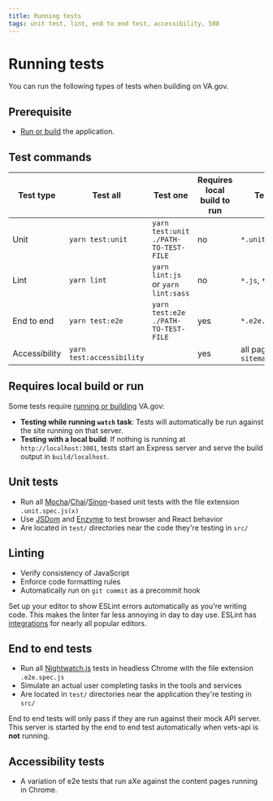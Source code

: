 ```yaml
---
title: Running tests
tags: unit test, lint, end to end test, accessibility, 508
---
```


# Running tests

You can run the following types of tests when building on VA.gov.

## Prerequisite

- [Run or build](/getting-started/common-tasks/run-build) the application.

## Test commands

| Test type | Test all | Test one | Requires local build to run| Test target | Modules used |
| --- | --- | --- | --- | --- | --- |
| Unit | `yarn test:unit` | `yarn test:unit ./PATH-TO-TEST-FILE` | no | `*.unit.spec.js(x)` | [Mocha](https://mochajs.org/), [Chai](http://chaijs.com/), [Sinon](https://sinonjs.org/), [JSDom](https://github.com/jsdom/jsdom), [Enzyme](https://airbnb.io/enzyme/) |
| Lint | `yarn lint` | `yarn lint:js` or `yarn lint:sass` | no | `*.js`, `*.scss` | [ESLint](https://eslint.org/), [Prettier](https://prettier.io/), [sass-lint](https://github.com/sasstools/sass-lint) |
| End to end | `yarn test:e2e` | `yarn test:e2e ./PATH-TO-TEST-FILE` | yes | `*.e2e.spec.js` | [Nightwatch.js](http://nightwatchjs.org/) |
 | Accessibility | `yarn test:accessibility` | | yes | all pages in `sitemap.xml` | [Nightwatch.js](http://nightwatchjs.org/) |

## Requires local build or run

Some tests require [running or building](/getting-started/common-tasks/run-build) VA.gov:
- **Testing while running `watch` task**: Tests will automatically be run against the site running on that server.
- **Testing with a local build**: If nothing is running at `http://localhost:3001`, tests start an Express server and serve the build output in `build/localhost`.

## Unit tests

- Run all [Mocha](https://mochajs.org/)/[Chai](http://chaijs.com/)/[Sinon](https://sinonjs.org/)-based unit tests with the file extension `.unit.spec.js(x)`
- Use [JSDom](https://github.com/jsdom/jsdom) and [Enzyme](https://airbnb.io/enzyme/) to test browser and React behavior
- Are located in `test/` directories near the code they're testing in `src/`

## Linting

- Verify consistency of JavaScript
- Enforce code formatting rules
- Automatically run on `git commit` as a precommit hook

Set up your editor to show ESLint errors automatically as you're writing code. This makes the linter far less annoying in day to day use. ESLint has [integrations](https://eslint.org/docs/user-guide/integrations) for nearly all popular editors.

## End to end tests

- Run all [Nightwatch.js](http://nightwatchjs.org/) tests in headless Chrome with the file extension `.e2e.spec.js`
- Simulate an actual user completing tasks in the tools and services
- Are located in `test/` directories near the application they're testing in `src/`

End to end tests will only pass if they are run against their mock API server. This server is started by the end to end test automatically when vets-api is **not** running.

## Accessibility tests

- A variation of e2e tests that run aXe against the content pages running in Chrome.

